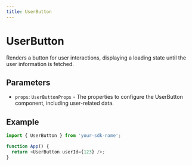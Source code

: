 ```yaml
---
title: UserButton
---
```


# UserButton

Renders a button for user interactions, displaying a loading state until the user information is fetched.

## Parameters

- `props`: `UserButtonProps` - The properties to configure the UserButton component, including user-related data.

## Example

```typescript
import { UserButton } from 'your-sdk-name';

function App() {
  return <UserButton userId={123} />;
}
```